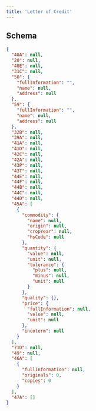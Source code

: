 ---
title: 'Letter of Credit'
---

## Schema
```json
{
  "40A": null,
  "20": null,
  "40E": null,
  "31C": null,
  "50": {
    "fullInformation": "",
    "name": null,
    "address": null
  },
  "59": {
    "fullInformation": "",
    "name": null,
    "address": null
  },
  "32B": null,
  "39A": null,
  "41A": null,
  "41D": null,
  "42C": null,
  "42A": null,
  "43P": null,
  "43T": null,
  "44E": null,
  "44F": null,
  "44B": null,
  "44C": null,
  "44D": null,
  "45A": [
    {
      "commodity": {
        "name": null,
        "origin": null,
        "cropYear": null,
        "hsCode": null
      },
      "quantity": {
        "value": null,
        "unit": null,
        "tolerance": {
          "plus": null,
          "minus": null,
          "unit": null
        }
      },
      "quality": {},
      "price": {
        "fullInformation": null,
        "value": null,
        "unit": null
      },
      "incoterm": null
    }
  ],
  "71D": null,
  "49": null,
  "46A": [
    {
      "fullInformation": null,
      "originals": 0,
      "copies": 0
    }
  ],
  "47A": []
}

```
